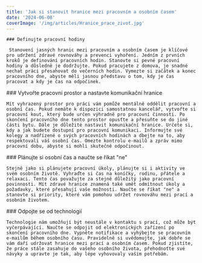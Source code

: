 ```yaml
---
title: 'Jak si stanovit hranice mezi pracovním a osobním časem'
date: '2024-06-08'
coverImage: '/img/articles/Hranice_prace_zivot.jpg'
---
```


<div class="main__post--content">
  <div>
   
    ### Definujte pracovní hodiny

     Stanovení jasných hranic mezi pracovním a osobním časem je klíčové pro udržení zdravé rovnováhy a prevenci vyhoření. Jedním z prvních kroků je definování pracovních hodin. Stanovte si pevné pracovní hodiny a důsledně je dodržujte. Pokud pracujete z domova, je snadné nechat práci přesahovat do večerních hodin. Vymezte si začátek a konec pracovního dne, abyste měli jasnou představu o tom, kdy je čas pracovat a kdy je čas na odpočinek.

  </div>
  <div>
    ### Vytvořte pracovní prostor a nastavte komunikační hranice

    Mít vyhrazený prostor pro práci vám pomůže mentálně oddělit pracovní a osobní čas. Pokud nemáte k dispozici samostatnou kancelář, vytvořte si pracovní kout, který bude určen výhradně pro pracovní činnosti. Po skončení pracovního dne tento prostor opusťte a přesuňte se do jiné části bytu. Dále je důležité nastavit komunikační hranice. Určete si, kdy a jak budete dostupní pro pracovní komunikaci. Informujte své kolegy a nadřízené o svých pracovních hodinách a dbejte na to, aby respektovali váš osobní čas. Omezte kontrolu e-mailů a zpráv mimo pracovní dobu, abyste si mohli skutečně odpočinout.

  </div>
  <div>
    ### Plánujte si osobní čas a naučte se říkat "ne"

    Stejně jako si plánujete pracovní úkoly, plánujte si i aktivity ve svém osobním životě. Vyhraďte si čas na koníčky, rodinu, přátele a relaxaci. Tento čas považujte za stejně důležitý jako pracovní povinnosti. Mít zdravé hranice znamená také umět odmítnout úkoly a požadavky, které přesahují vaše možnosti. Naučte se říkat "ne" a stanovte si priority, které vám pomohou udržet rovnováhu mezi prací a osobním životem.

  </div>
  <div>
    ### Odpojte se od technologií

    Technologie nám umožňují být neustále v kontaktu s prací, což může být vyčerpávající. Naučte se odpojit od elektronických zařízení po skončení pracovního dne. Vypněte notifikace a vyhýbejte se pracovním e-mailům během osobního času. Pravidelně si uvědomujte, jak dobře se vám daří udržovat hranice mezi prací a osobním časem. Pokud zjistíte, že práce stále zasahuje do vašeho osobního života, přehodnoťte své návyky a upravte je tak, aby lépe vyhovovaly vašim potřebám.

  </div>
</div>
